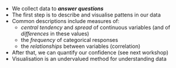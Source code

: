 
- We collect data to ***answer questions***
- The first step is to describe and visualise pattens in our data
- Common descriptions include measures of:
  - *central tendency* and *spread* of continuous variables (and of *differences* in these values)
  - the *frequency* of categorical responses
  - the *relationships* between variables (correlation)
- After that, we can quantify our confidence (see next workshop)
- Visualisation is an undervalued method for understanding data
